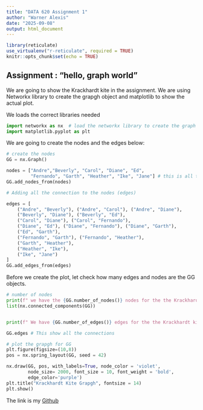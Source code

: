 ```yaml
---
title: "DATA 620 Assignment 1"
author: "Warner Alexis"
date: "2025-09-08"
output: html_document
---
```


```r
library(reticulate)
use_virtualenv("r-reticulate", required = TRUE)
knitr::opts_chunk$set(echo = TRUE)
```

## **Assignment : “hello, graph world”**
We are going to show the Krackhardt kite in the assignment. We are using Networkx library to create the grapgh object and matplotlib to show the actual plot. 

We loads the correct libraries needed
```python
import networkx as nx  # load the networkx library to create the graph object 
import matplotlib.pyplot as plt 
```



We are going to create the nodes and the edges below: 

```python
# create the nodes 
GG = nx.Graph()

nodes = ["Andre","Beverly", "Carol", "Diane", "Ed", 
         "Fernando", "Garth", "Heather", "Ike", "Jane"] # this is all the name that are goijng to be the nodes 
GG.add_nodes_from(nodes)
```



```python
# Adding all the connection to the nodes (edges)

edges = [ 
    ("Andre", "Beverly"), ("Andre", "Carol"), ("Andre", "Diane"),
    ("Beverly", "Diane"), ("Beverly", "Ed"),
    ("Carol", "Diane"), ("Carol", "Fernando"),
    ("Diane", "Ed"), ("Diane", "Fernando"), ("Diane", "Garth"),
    ("Ed", "Garth"),
    ("Fernando", "Garth"), ("Fernando", "Heather"),
    ("Garth", "Heather"),
    ("Heather", "Ike"),
    ("Ike", "Jane")
]
GG.add_edges_from(edges)
```


Before we create the plot, let check how many edges and nodes are the GG objects. 

```python
# number of nodes 
print(f" we have the {GG.number_of_nodes()} nodes for the the Krackhardt kite plot")
list(nx.connected_components(GG))



```

```python

print(f" We have {GG.number_of_edges()} edges for the the Krackhardt kite plot")

GG.edges # This show all the connections
```


```python
# plot the grapgh for GG 
plt.figure(figsize=(10,8))
pos = nx.spring_layout(GG, seed = 42) 

nx.draw(GG, pos, with_labels=True, node_color = 'violet',
        node_size= 2000, font_size = 10, font_weight = 'bold',
        edge_color='purple')
plt.title("Krackhardt Kite Grapgh", fontsize = 14)
plt.show()
```



The link  is my [Github](https://github.com/joewarner89/Data-620/Homeworks) 
